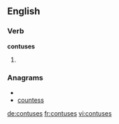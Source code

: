 ==English==

===Verb===
'''contuses'''

# {{third-person singular of|[[contuse]]}}

===Anagrams===
* {{alphagram|cenosstu}}
* [[countess#English|countess]]


[[de:contuses]]
[[fr:contuses]]
[[vi:contuses]]